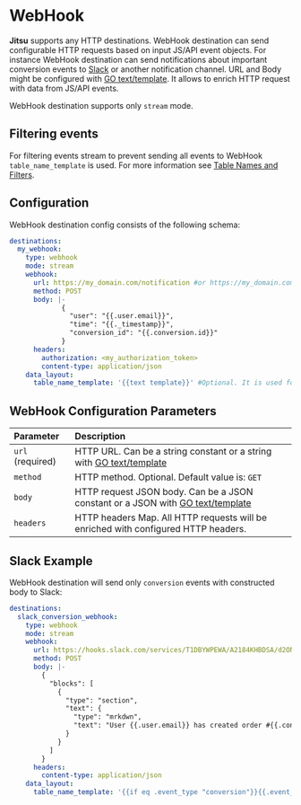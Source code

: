 # WebHook


**Jitsu** supports any HTTP destinations. WebHook destination can send configurable HTTP requests based on input JS/API event objects.
For instance WebHook destination can send notifications about important conversion events to [Slack](https://slack.com/) or another notification channel.
URL and Body might be configured with [GO text/template](https://golang.org/pkg/text/template/). It allows to enrich HTTP request with data from JS/API events.

<Hint>
    WebHook destination supports only <code inline={true}>stream</code> mode.
</Hint>


## Filtering events

For filtering events stream to prevent sending all events to WebHook `table_name_template` is used.
For more information see [Table Names and Filters](/docs/configuration/table-names-and-filters).

## Configuration

WebHook destination config consists of the following schema:

```yaml
destinations:
  my_webhook:
    type: webhook
    mode: stream
    webhook:
      url: https://my_domain.com/notification #or https://my_domain.com/{{.event_type}}/notification
      method: POST
      body: |-
             {
               "user": "{{.user.email}}",
               "time": "{{._timestamp}}",
               "conversion_id": "{{.conversion.id}}"
             }
      headers:
        authorization: <my_authorization_token>
        content-type: application/json
    data_layout:
      table_name_template: '{{text template}}' #Optional. It is used for filtering events.
```

## WebHook Configuration Parameters

| Parameter | Description |
| :--- | :--- |
| `url` (required) | HTTP URL. Can be a string constant or a string with [GO text/template](https://golang.org/pkg/text/template/) |
| `method`| HTTP method. Optional. Default value is: `GET`|
| `body`| HTTP request JSON body. Can be a JSON constant or a JSON with [GO text/template](https://golang.org/pkg/text/template/) |
| `headers`| HTTP headers Map. All HTTP requests will be enriched with configured HTTP headers. |

## Slack Example
WebHook destination will send only `conversion` events with constructed body to Slack:

```yaml
destinations:
  slack_conversion_webhook:
    type: webhook
    mode: stream
    webhook:
      url: https://hooks.slack.com/services/T1DBYWPEWA/A2184KHBDSA/d2ONDSao431bF
      method: POST
      body: |-
        {
          "blocks": [
            {
              "type": "section",
              "text": {
                "type": "mrkdwn",
                "text": "User {{.user.email}} has created order #{{.conversion.order_id}}: {{.conversion.price}} {{.conversion.currency}}!"
              }
            }
          ]
        }
      headers:
        content-type: application/json
    data_layout:
      table_name_template: '{{if eq .event_type "conversion"}}{{.event_type}}{{else}}{{end}}' #Consumes only conversions
```